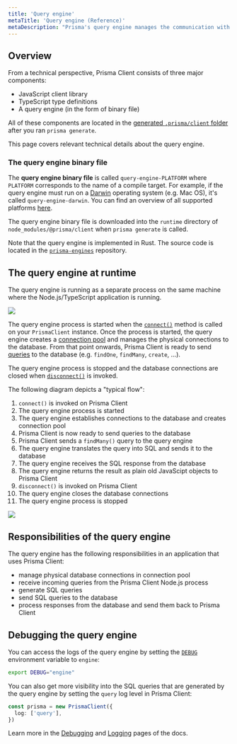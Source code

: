 ```yaml
---
title: 'Query engine'
metaTitle: 'Query engine (Reference)'
metaDescription: "Prisma's query engine manages the communication with the database when using Prisma Client. Learn how it works on this page."
---
```


## Overview

From a technical perspective, Prisma Client consists of three major components:

- JavaScript client library
- TypeScript type definitions
- A query engine (in the form of binary file)

All of these components are located in the [generated `.prisma/client` folder](generating-prisma-client#the-prisma-client-npm-module) after you ran `prisma generate`.

This page covers relevant technical details about the query engine.

### The query engine binary file

The **query engine binary file** is called `query-engine-PLATFORM` where `PLATFORM` corresponds to the name of a compile target. For example, if the query engine must run on a [Darwin](<https://en.wikipedia.org/wiki/Darwin_(operating_system)>) operating system (e.g. Mac OS), it's called `query-engine-darwin`. You can find an overview of all supported platforms [here](../prisma-schema/generators#supported-operating-systems).

The query engine binary file is downloaded into the `runtime` directory of `node_modules/@prisma/client` when `prisma generate` is called.

Note that the query engine is implemented in Rust. The source code is located in the [`prisma-engines`](https://github.com/prisma/prisma-engines/) repository.

## The query engine at runtime

The query engine is running as a separate process on the same machine where the Node.js/TypeScript application is running.

![](https://i.imgur.com/1YmOJpx.png)

The query engine process is started when the [`connect()`](connection-management) method is called on your `PrismaClient` instance. Once the process is started, the query engine creates a [connection pool](connection-management#connection-pool) and manages the physical connections to the database. From that point onwards, Prisma Client is ready to send [queries](crud) to the database (e.g. `findOne`, `findMany`, `create`, ...).

The query engine process is stopped and the database connections are closed when [`disconnect()`](connection-management) is invoked.

The following diagram depicts a "typical flow":

1. `connect()` is invoked on Prisma Client
1. The query engine process is started
1. The query engine establishes connections to the database and creates connection pool
1. Prisma Client is now ready to send queries to the database
1. Prisma Client sends a `findMany()` query to the query engine
1. The query engine translates the query into SQL and sends it to the database
1. The query engine receives the SQL response from the database
1. The query engine returns the result as plain old JavaScipt objects to Prisma Client
1. `disconnect()` is invoked on Prisma Client
1. The query engine closes the database connections
1. The query engine process is stopped

![](https://i.imgur.com/Nwwx5Cv.png)

## Responsibilities of the query engine

The query engine has the following responsibilities in an application that uses Prisma Client:

- manage physical database connections in connection pool
- receive incoming queries from the Prisma Client Node.js process
- generate SQL queries
- send SQL queries to the database
- process responses from the database and send them back to Prisma Client

## Debugging the query engine

You can access the logs of the query engine by setting the [`DEBUG`](debugging) environment variable to `engine`:

```bash
export DEBUG="engine"
```

You can also get more visibility into the SQL queries that are generated by the query engine by setting the `query` log level in Prisma Client:

```ts
const prisma = new PrismaClient({
  log: ['query'],
})
```

Learn more in the [Debugging](debugging) and [Logging](logging) pages of the docs.
